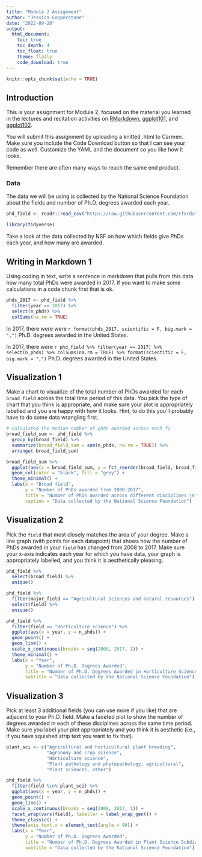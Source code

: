 ```yaml
---
title: "Module 2 Assignment"
author: "Jessica Cooperstone"
date: "2022-09-20"
output:
  html_document:
    toc: true
    toc_depth: 4
    toc_float: true
    theme: flatly
    code_download: true
---
```


```r
knitr::opts_chunk$set(echo = TRUE)
```

## Introduction
This is your assignment for Module 2, focused on the material you learned in the lectures and recitation activities on [RMarkdown](2_03_rmarkdown/03_Rmd.html), [ggplot101](2_04_ggplot/04_ggplot.html), and [ggplot102](2_05_themes_labels_facets/05_ggplot102.html). 

You will submit this assignment by uploading a knitted .html to Carmen. Make sure you include the Code Download button so that I can see your code as well. Customize the YAML and the document so you like how it looks.

Remember there are often many ways to reach the same end product.

### Data
The data we will be using is collected by the National Science Foundation about the fields and number of Ph.D. degrees awarded each year.
```r
phd_field <- readr::read_csv("https://raw.githubusercontent.com/rfordatascience/tidytuesday/master/data/2019/2019-02-19/phd_by_field.csv")
```

```r
library(tidyverse)
```

Take a look at the data collected by NSF on how which fields give PhDs each year, and how many are awarded.

## Writing in Markdown 1

Using coding in text, write a sentence in markdown that pulls from this data how many total PhDs were awarded in 2017. If you want to make some calculations in a code chunk first that is ok.

```r
phds_2017 <- phd_field %>%
  filter(year == 2017) %>%
  select(n_phds) %>%
  colSums(na.rm = TRUE)
```

In 2017, there were were `r format(phds_2017, scientific = F, big.mark = ",")` Ph.D. degrees awarded in the United States.

In 2017, there were `r phd_field %>% filter(year == 2017) %>% select(n_phds) %>% colSums(na.rm = TRUE) %>% format(scientific = F, big.mark = ",")` Ph.D. degrees awarded in the United States.

## Visualization 1
Make a chart to visualize of the total number of PhDs awarded for each `broad_field` across the total time period of this data. You pick the type of chart that you think is appropriate, and make sure your plot is appropriately labelled and you are happy with how it looks. Hint, to do this you'll probably have to do some data wrangling first.

```r
# calculated the median number of phds awarded across each fi
broad_field_sum <- phd_field %>%
  group_by(broad_field) %>%
  summarize(broad_field_sum = sum(n_phds, na.rm = TRUE)) %>%
  arrange(-broad_field_sum)

broad_field_sum %>%
  ggplot(aes(x = broad_field_sum, y = fct_reorder(broad_field, broad_field_sum))) +
  geom_col(color = "black", fill = "grey") +
  theme_minimal() +
  labs(x = "Broad field",
       y = "Number of PhDs awarded from 2008-2017",
       title = "Number of PhDs awarded across different disciplines \nfrom 2008-2017",
       caption = "Data collected by the National Science Foundation")
```

## Visualization 2

Pick the `field` that most closely matches the area of your degree. Make a line graph (with points for each datapoint) that shows how the number of PhDs awarded in your `field` has changed from 2008 to 2017. Make sure your x-axis indicates each year for which you have data, your graph is appropriately labelled, and you think it is aesthetically pleasing.

```r
phd_field %>%
  select(broad_field) %>%
  unique()

phd_field %>%
  filter(major_field == "Agricultural sciences and natural resources") %>%
  select(field) %>%
  unique()
```

```r
phd_field %>%
  filter(field == "Horticulture science") %>%
  ggplot(aes(x = year, y = n_phds)) +
  geom_point() +
  geom_line() +
  scale_x_continuous(breaks = seq(2008, 2017, 1)) +
  theme_minimal() +
  labs(x = "Year",
       y = "Number of Ph.D. Degrees Awarded",
       title = "Number of Ph.D. Degrees Awarded in Horticulture Science in the United States",
       subtitle = "Data collected by the National Science Foundation")
```

## Visualization 3

Pick at least 3 additional fields (you can use more if you like) that are adjacent to your Ph.D. field. Make a faceted plot to show the number of degrees awarded in each of these disciplines across the same time period. Make sure you label your plot appropriately and you think it is aesthetic (i.e., if you have squished strip text you want to fix that).

```r
plant_sci <- c("Agricultural and horticultural plant breeding",
               "Agronomy and crop science",
               "Horticulture science",
               "Plant pathology and phytopathology, agricultural",
               "Plant sciences, other")

phd_field %>%
  filter(field %in% plant_sci) %>%
  ggplot(aes(x = year, y = n_phds)) +
  geom_point() +
  geom_line() +
  scale_x_continuous(breaks = seq(2008, 2017, 1)) +
  facet_wrap(vars(field), labeller = label_wrap_gen()) +
  theme_classic() +
  theme(axis.text.x = element_text(angle = 90)) +
  labs(x = "Year",
       y = "Number of Ph.D. Degrees Awarded",
       title = "Number of Ph.D. Degrees Awarded in Plant Science Subdisciplines in the United States",
       subtitle = "Data collected by the National Science Foundation")
```



